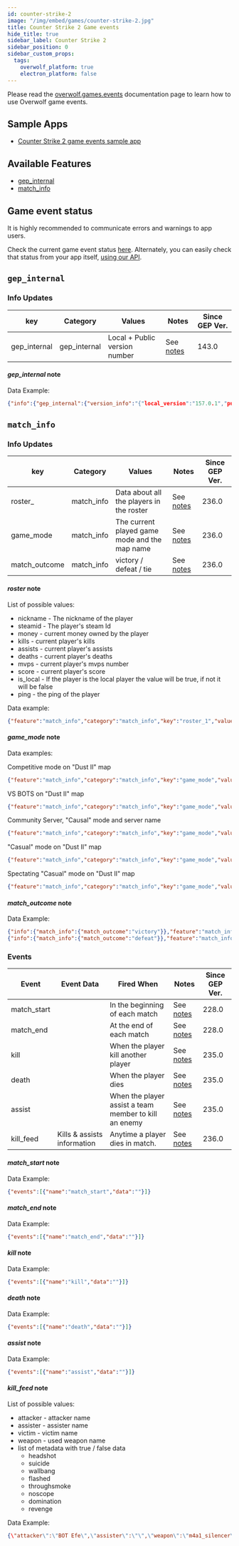 ```yaml
---
id: counter-strike-2
image: "/img/embed/games/counter-strike-2.jpg"
title: Counter Strike 2 Game events
hide_title: true
sidebar_label: Counter Strike 2
sidebar_position: 0
sidebar_custom_props:
  tags:
    overwolf_platform: true
    electron_platform: false
---
```


<!-- GENERATED USING /scripts/generate.js -->

<head>
  <meta name="keywords" content="API for Counter Strike 2, Counter Strike 2 API, SDK for Counter Strike 2, Counter Strike 2 SDK"/>
</head>

<GameInfo gameId={22730} page="docs" />

Please read the [overwolf.games.events](/api/live-game-data) documentation page to learn how to use Overwolf game events.

## Sample Apps
* [Counter Strike 2 game events sample app](https://github.com/overwolf/events-sample-app)

## Available Features

* [gep_internal](#gep_internal)
* [match_info](#match_info)

## Game event status

It is highly recommended to communicate errors and warnings to app users. 

Check the current game event status [here](/status/). Alternately, you can easily check that status from your app itself, [using our API](/topics/using-events/how-to-check-events-status-from-app).

## `gep_internal`

### Info Updates

key          | Category    | Values                    | Notes                 | Since GEP Ver. |
------------ | ------------| ------------------------- | --------------------- | ------------- | 
gep_internal | gep_internal| Local + Public version number|See [notes](#gep_internal-note)|   143.0       |

#### *gep_internal* note

Data Example:

```json
{"info":{"gep_internal":{"version_info":"{"local_version":"157.0.1","public_version":"157.0.1","is_updated":true}"}},"feature":"gep_internal"}
```

## `match_info`

### Info Updates

key          | Category    | Values                    | Notes                 | Since GEP Ver. |
------------ | ------------| ------------------------- | --------------------- | ------------- | 
roster_ | match_info| Data about all the players in the roster|See [notes](#roster-note)|   236.0       |
game_mode | match_info| The current played game mode and the map name|See [notes](#game_mode-note)|   236.0       |
match_outcome| match_info  | victory / defeat / tie      |See [notes](#match_outcome-note)|   236.0       |


#### *roster* note

List of possible values: 

* nickname - The nickname of the player
* steamid - The player's steam Id
* money - current money owned by the player
* kills - current player's kills
* assists - current player's assists
* deaths - current player's deaths
* mvps - current player's mvps number 
* score - current player's score
* is_local - If the player is the local player the value will be true, if not it will be false
* ping - the ping of the player

Data example:

```json
{"feature":"match_info","category":"match_info","key":"roster_1","value":"{\"nickname\":\"Naco\",\"steamid\":"76561199123132960",\"money\":0,\"kills\":0,\"assists\":0,\"deaths\":0,\"mvps\":0,\"score\":0,\"is_local\":\"true\",\"ping\":0}"}
```

#### *game_mode* note

Data examples:

Competitive mode on "Dust II" map
```json
{"feature":"match_info","category":"match_info","key":"game_mode","value":"Competitive Dust II"}
```

VS BOTS on "Dust II" map
```json
{"feature":"match_info","category":"match_info","key":"game_mode","value":"Offline Deathmatch Dust II"}
```

Community Server, "Causal" mode and server name
```json
{"feature":"match_info","category":"match_info","key":"game_mode","value":"Community Casual surf_ski_2_GO_sw"}
```

"Casual" mode on "Dust II" map
```json
{"feature":"match_info","category":"match_info","key":"game_mode","value":"Casual Dust II"}
```

Spectating "Casual" mode on "Dust II" map
```json
{"feature":"match_info","category":"match_info","key":"game_mode","value":"Dust II"}
```

#### *match_outcome* note

Data Example:

```json
{"info":{"match_info":{"match_outcome":"victory"}},"feature":"match_info"}
{"info":{"match_info":{"match_outcome":"defeat"}},"feature":"match_info"}
```

### Events

Event       | Event Data   | Fired When    | Notes                                  | Since GEP Ver. |
------------| -------------| --------------| -------------------------------------- | ---------------|
match_start |              | In the beginning of each match| See [notes](#match_start-note) |228.0|
match_end   |              | At the end of each match| See [notes](#match_end-note) |228.0|
kill        |              | When the player kill another player| See [notes](#kill-note) |235.0|
death       |              | When the player dies| See [notes](#death-note) |235.0|
assist      |              | When the player assist a team member to kill an enemy| See [notes](#assist-note) |235.0|
kill_feed   | Kills & assists information| Anytime a player dies in match. | See [notes](#kill_feed-note)|     236.0      |


#### *match_start* note

Data Example:

```json
{"events":[{"name":"match_start","data":""}]}
```

#### *match_end* note

Data Example:

```json
{"events":[{"name":"match_end","data":""}]}
```

#### *kill* note

Data Example:

```json
{"events":[{"name":"kill","data":""}]}
```

#### *death* note

Data Example:

```json
{"events":[{"name":"death","data":""}]}
```

#### *assist* note

Data Example:

```json
{"events":[{"name":"assist","data":""}]}
```

#### *kill_feed* note

List of possible values: 

* attacker - attacker name
* assister - assister name
* victim - victim name
* weapon - used weapon name
* list of metadata with true / false data
  * headshot
  * suicide
  * wallbang
  * flashed
  * throughsmoke
  * noscope
  * domination
  * revenge


Data Example:

```json
{\"attacker\":\"BOT Efe\",\"assister\":\"\",\"weapon\":\"m4a1_silencer\",\"headshot\":false,\"suicide\":false,\"wallbang\":false,\"revenge\":false,\"domination\":false,\"noscope\":false,\"throughsmoke\":false,\"flashed\":false,\"victim\":\"BOT Yanni\"}
```
